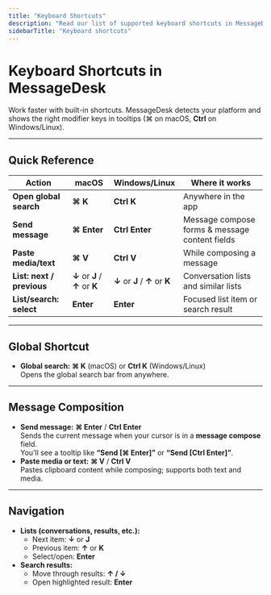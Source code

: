 ```yaml
---
title: "Keyboard Shortcuts"
description: "Read our list of supported keyboard shortcuts in MessageDesk."
sidebarTitle: "Keyboard shortcuts"
---
```


# Keyboard Shortcuts in MessageDesk

Work faster with built-in shortcuts. MessageDesk detects your platform and shows the right modifier keys in tooltips (⌘ on macOS, **Ctrl** on Windows/Linux).

---

## Quick Reference

| Action                    | macOS                           | Windows/Linux                   | Where it works                                 |
| ------------------------- | ------------------------------- | ------------------------------- | ---------------------------------------------- |
| **Open global search**    | **⌘ K**                         | **Ctrl K**                      | Anywhere in the app                            |
| **Send message**          | **⌘ Enter**                     | **Ctrl Enter**                  | Message compose forms & message content fields |
| **Paste media/text**      | **⌘ V**                         | **Ctrl V**                      | While composing a message                      |
| **List: next / previous** | **↓** or **J** / **↑** or **K** | **↓** or **J** / **↑** or **K** | Conversation lists and similar lists           |
| **List/search: select**   | **Enter**                       | **Enter**                       | Focused list item or search result             |

---

## Global Shortcut

- **Global search:** **⌘ K** (macOS) or **Ctrl K** (Windows/Linux)\
  Opens the global search bar from anywhere.

---

## Message Composition

- **Send message:** **⌘ Enter** / **Ctrl Enter**\
  Sends the current message when your cursor is in a **message compose** field.\
  You’ll see a tooltip like **“Send [⌘ Enter]”** or **“Send [Ctrl Enter]”**.
- **Paste media or text:** **⌘ V** / **Ctrl V**\
  Pastes clipboard content while composing; supports both text and media.

---

## Navigation

- **Lists (conversations, results, etc.):**
  - Next item: **↓** or **J**
  - Previous item: **↑** or **K**
  - Select/open: **Enter**
- **Search results:**
  - Move through results: **↑ / ↓**
  - Open highlighted result: **Enter**